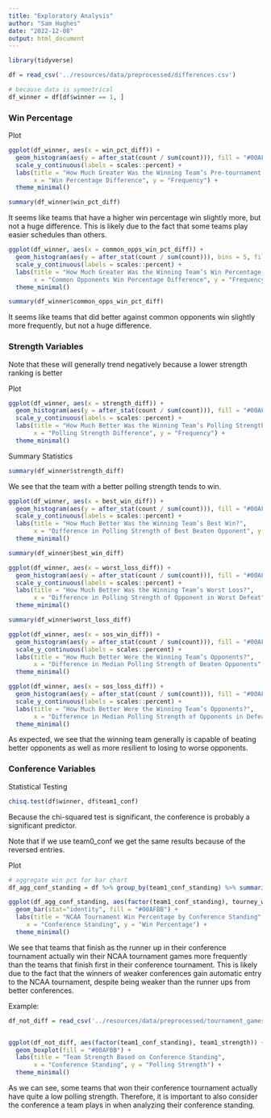```yaml
---
title: "Exploratory Analysis"
author: "Sam Hughes"
date: "2022-12-08"
output: html_document
---
```


```r
library(tidyverse)

df = read_csv('../resources/data/preprocessed/differences.csv')

# because data is symmetrical
df_winner = df[df$winner == 1, ]
```

### Win Percentage

Plot
```r
ggplot(df_winner, aes(x = win_pct_diff)) + 
  geom_histogram(aes(y = after_stat(count / sum(count))), fill = "#00AFBB") + 
  scale_y_continuous(labels = scales::percent) +
  labs(title = "How Much Greater Was the Winning Team’s Pre-tournament Win Percentage?", 
       x = "Win Percentage Difference", y = "Frequency") +
  theme_minimal()
```

```r
summary(df_winner$win_pct_diff)
```

It seems like teams that have a higher win percentage win slightly more, but not a huge difference. This is likely due to the fact that some teams play easier schedules than others. 

```r
ggplot(df_winner, aes(x = common_opps_win_pct_diff)) + 
  geom_histogram(aes(y = after_stat(count / sum(count))), bins = 5, fill = "#00AFBB") + 
  scale_y_continuous(labels = scales::percent) +
  labs(title = "How Much Greater Was the Winning Team’s Win Percentage Against \nCommon Opponents?", 
       x = "Common Opponents Win Percentage Difference", y = "Frequency") +
  theme_minimal()
```



```r
summary(df_winner$common_opps_win_pct_diff)
```

It seems like teams that did better against common opponents win slightly more frequently, but not a huge difference. 


### Strength Variables

Note that these will generally trend negatively because a lower strength ranking is better

Plot
```r
ggplot(df_winner, aes(x = strength_diff)) + 
  geom_histogram(aes(y = after_stat(count / sum(count))), fill = "#00AFBB") + 
  scale_y_continuous(labels = scales::percent) +
  labs(title = "How Much Better Was the Winning Team’s Polling Strength?", 
       x = "Polling Strength Difference", y = "Frequency") +
  theme_minimal()
```

Summary Statistics
```r
summary(df_winner$strength_diff)
```

We see that the team with a better polling strength tends to win. 

```r
ggplot(df_winner, aes(x = best_win_diff)) + 
  geom_histogram(aes(y = after_stat(count / sum(count))), fill = "#00AFBB") + 
  scale_y_continuous(labels = scales::percent) +
  labs(title = "How Much Better Was the Winning Team’s Best Win?", 
       x = "Difference in Polling Strength of Best Beaten Opponent", y = "Frequency") +
  theme_minimal()
```

```r
summary(df_winner$best_win_diff)
```

```r
ggplot(df_winner, aes(x = worst_loss_diff)) + 
  geom_histogram(aes(y = after_stat(count / sum(count))), fill = "#00AFBB") + 
  scale_y_continuous(labels = scales::percent) +
  labs(title = "How Much Better Was the Winning Team’s Worst Loss?", 
       x = "Difference in Polling Strength of Opponent in Worst Defeat", y = "Frequency") +
  theme_minimal()
```

```r
summary(df_winner$worst_loss_diff)
```

```r
ggplot(df_winner, aes(x = sos_win_diff)) + 
  geom_histogram(aes(y = after_stat(count / sum(count))), fill = "#00AFBB") + 
  scale_y_continuous(labels = scales::percent) +
  labs(title = "How Much Better Were the Winning Team’s Opponents?", 
       x = "Difference in Median Polling Strength of Beaten Opponents", y = "Frequency") +
  theme_minimal()
```

```r
ggplot(df_winner, aes(x = sos_loss_diff)) + 
  geom_histogram(aes(y = after_stat(count / sum(count))), fill = "#00AFBB") + 
  scale_y_continuous(labels = scales::percent) +
  labs(title = "How Much Better Were the Winning Team’s Opponents?", 
       x = "Difference in Median Polling Strength of Opponents in Defeats", y = "Frequency") +
  theme_minimal()
```


As expected, we see that the winning team generally is capable of beating better opponents as well as more resilient to losing to worse opponents. 


### Conference Variables

Statistical Testing
```r
chisq.test(df$winner, df$team1_conf)
```

Because the chi-squared test is significant, the conference is probably a significant predictor. 

Note that if we use team0_conf we get the same results because of the reversed entries. 


Plot
```r
# aggregate win pct for bar chart
df_agg_conf_standing = df %>% group_by(team1_conf_standing) %>% summarise(tourney_win_pct = mean(winner))

ggplot(df_agg_conf_standing, aes(factor(team1_conf_standing), tourney_win_pct)) + 
  geom_bar(stat="identity", fill = "#00AFBB") + 
  labs(title = "NCAA Tournament Win Percentage by Conference Standing", 
     x = "Conference Standing", y = "Win Percentage") + 
  theme_minimal()
```

We see that teams that finish as the runner up in their conference tournament actually win their NCAA tournament games more frequently than the teams that finish first in their conference tournament. This is likely due to the fact that the winners of weaker conferences gain automatic entry to the NCAA tournament, despite being weaker than the runner ups from better conferences. 

Example:
```r
df_not_diff = read_csv('../resources/data/preprocessed/tournament_games.csv')


ggplot(df_not_diff, aes(factor(team1_conf_standing), team1_strength)) + 
  geom_boxplot(fill = "#00AFBB") + 
  labs(title = "Team Strength Based on Conference Standing", 
       x = "Conference Standing", y = "Polling Strength") + 
  theme_minimal()
```
As we can see, some teams that won their conference tournament actually have quite a low polling strength. Therefore, it is important to also consider the conference a team plays in when analyzing their conference standing. 

